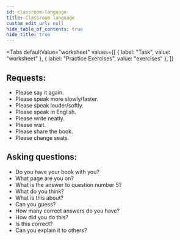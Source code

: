 ```yaml
---
id: classroom-language
title: Classroom language
custom_edit_url: null
hide_table_of_contents: true
hide_title: true
---
```



<Tabs
  defaultValue="worksheet"
  values={[
    { label: "Task", value: "worksheet" },
    { label: "Practice Exercises", value: "exercises" },
  ]}
>

<TabItem value="worksheet">

## Requests: <AudioButton url="/media/Requests.b76cb747.mp3" />

- Please say it again.
- Please speak more slowly/faster.
- Please speak louder/softly.
- Please speak in English.
- Please write neatly.
- Please wait.
- Please share the book.
- Please change seats.

## Asking questions: <AudioButton url="/media/Asking questions.210be951.mp3" />

- Do you have your book with you?
- What page are you on?
- What is the answer to question number 5?
- What do you think?
- What is this about?
- Can you guess?
- How many correct answers do you have?
- How did you do this?
- Is this correct?
- Can you explain it to others?

</TabItem>

<TabItem value="exercises">
  <Frame src="https://learningapps.org/watch?v=p3za7611a21" height="400px" />
</TabItem>

</Tabs>

